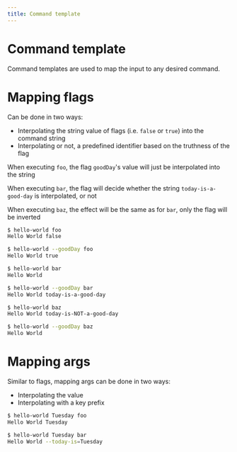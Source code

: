 ```yaml
---
title: Command template
---
```



# Command template

Command templates are used to map the input to any desired command.

# Mapping flags

Can be done in two ways:
* Interpolating the string value of flags (i.e. `false` or `true`) into the command string
* Interpolating or not, a predefined identifier based on the truthness of the flag

<MappingFlags/>

When executing `foo`, the flag `goodDay`'s value will just be interpolated into the string

When executing `bar`, the flag will decide whether the string `today-is-a-good-day`
is interpolated, or not

When executing `baz`, the effect will be the same as for `bar`, only the flag will be inverted
```bash title=Console
$ hello-world foo
Hello World false

$ hello-world --goodDay foo
Hello World true

$ hello-world bar
Hello World

$ hello-world --goodDay bar
Hello World today-is-a-good-day

$ hello-world baz
Hello World today-is-NOT-a-good-day

$ hello-world --goodDay baz
Hello World
```

# Mapping args

Similar to flags, mapping args can be done in two ways:
 * Interpolating the value
 * Interpolating with a key prefix
 
<MappingArgs/>

```bash title=Console
$ hello-world Tuesday foo
Hello World Tuesday

$ hello-world Tuesday bar
Hello World --today-is=Tuesday
```